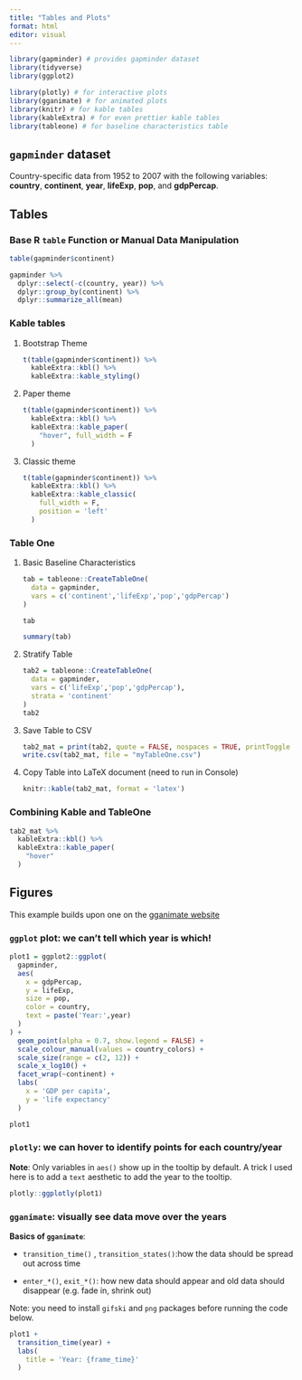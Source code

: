 ```yaml
---
title: "Tables and Plots"
format: html
editor: visual
---
```


```r
library(gapminder) # provides gapminder dataset
library(tidyverse)
library(ggplot2)

library(plotly) # for interactive plots
library(gganimate) # for animated plots
library(knitr) # for kable tables
library(kableExtra) # for even prettier kable tables
library(tableone) # for baseline characteristics table
```

## `gapminder` dataset

Country-specific data from 1952 to 2007 with the following variables: **country**, **continent**, **year**, **lifeExp**, **pop**, and **gdpPercap**.

## Tables

### Base R `table` Function or Manual Data Manipulation

```r
table(gapminder$continent)
```

```r
gapminder %>%
  dplyr::select(-c(country, year)) %>%
  dplyr::group_by(continent) %>%
  dplyr::summarize_all(mean)
```

### Kable tables

1.  Bootstrap Theme

    ```r
    t(table(gapminder$continent)) %>%
      kableExtra::kbl() %>%
      kableExtra::kable_styling()
    ```

2.  Paper theme

    ```r
    t(table(gapminder$continent)) %>%
      kableExtra::kbl() %>%
      kableExtra::kable_paper(
        "hover", full_width = F
      )
    ```

3.  Classic theme

    ```r
    t(table(gapminder$continent)) %>%
      kableExtra::kbl() %>%
      kableExtra::kable_classic(
        full_width = F,
        position = 'left'
      )
    ```

### Table One

1.  Basic Baseline Characteristics

    ```r
    tab = tableone::CreateTableOne(
      data = gapminder,
      vars = c('continent','lifeExp','pop','gdpPercap')
    )

    tab
    ```

    ```r
    summary(tab)
    ```

2.  Stratify Table

    ```r
    tab2 = tableone::CreateTableOne(
      data = gapminder,
      vars = c('lifeExp','pop','gdpPercap'),
      strata = 'continent'
    )
    tab2
    ```

3.  Save Table to CSV

    ```r
    tab2_mat = print(tab2, quote = FALSE, nospaces = TRUE, printToggle = FALSE)
    write.csv(tab2_mat, file = "myTableOne.csv")
    ```

4.  Copy Table into LaTeX document (need to run in Console)

    ```r
    knitr::kable(tab2_mat, format = 'latex')
    ```

### Combining Kable and TableOne

```r
tab2_mat %>%
  kableExtra::kbl() %>%
  kableExtra::kable_paper(
    "hover"
  )
```

## Figures

This example builds upon one on the [gganimate website](https://gganimate.com/)

### `ggplot` plot: we can't tell which year is which!

```r
plot1 = ggplot2::ggplot(
  gapminder, 
  aes(
    x = gdpPercap, 
    y = lifeExp, 
    size = pop, 
    color = country, 
    text = paste('Year:',year)
  )
) +
  geom_point(alpha = 0.7, show.legend = FALSE) +
  scale_colour_manual(values = country_colors) +
  scale_size(range = c(2, 12)) +
  scale_x_log10() +
  facet_wrap(~continent) +
  labs(
    x = 'GDP per capita', 
    y = 'life expectancy'
  )

plot1
```

### `plotly`: we can hover to identify points for each country/year

**Note**: Only variables in `aes()` show up in the tooltip by default. A trick I used here is to add a `text` aesthetic to add the year to the tooltip.

```r
plotly::ggplotly(plot1)
```

### `gganimate`: visually see data move over the years

**Basics of `gganimate`**:

-   `transition_time()` , `transition_states()`:how the data should be spread out across time

-   `enter_*()`, `exit_*()`: how new data should appear and old data should disappear (e.g. fade in, shrink out)

Note: you need to install `gifski` and `png` packages before running the code below.

```r
plot1 +
  transition_time(year) +
  labs(
    title = 'Year: {frame_time}'
  )
```
